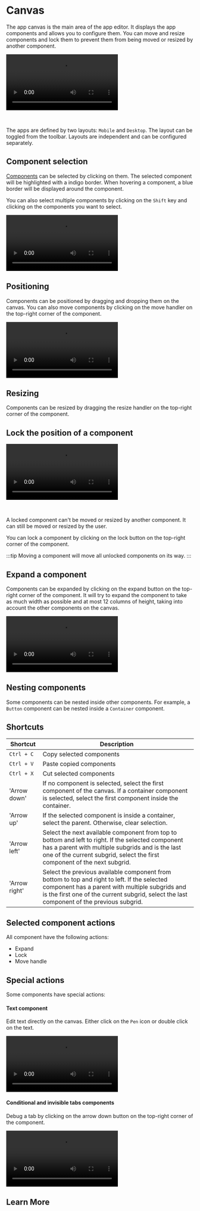 
# Canvas

The app canvas is the main area of the app editor. It displays the app components and allows you to configure them.
You can move and resize components and lock them to prevent them from being moved or resized by another component.

<video
	className="border-2 rounded-lg object-cover w-full h-full dark:border-gray-800"
	autoPlay
	loop
	controls
	id="main-video"
	src="/videos/dnd.mp4"
/>

<br />

The apps are defined by two layouts: `Mobile` and `Desktop`. The layout can be toggled from the toolbar. Layouts are independent and can be configured separately.

## Component selection

[Components](./4_app_configuration_settings/1_app_component_library.mdx) can be selected by clicking on them. The selected component will be highlighted with a indigo border.
When hovering a component, a blue border will be displayed around the component.

You can also select multiple components by clicking on the `Shift` key and clicking on the components you want to select.

<video
	className="border-2 rounded-lg object-cover w-full h-full"
	autoPlay
	controls
	id="app-component-selection"
	src="/videos/app-component-selection.mp4"
/>

## Positioning

Components can be positioned by dragging and dropping them on the canvas. You can also move components by clicking on the move handler on the top-right corner of the component.

<video
	className="border-2 rounded-lg object-cover w-full h-full"
	autoPlay
	controls
	id="component-moving"
	src="/videos/component-moving.mp4"
/>

## Resizing

Components can be resized by dragging the resize handler on the top-right corner of the component.

## Lock the position of a component

<video
	className="border-2 rounded-lg object-cover w-full h-full"
	autoPlay
	controls
	id="app-lock"
	src="/videos/app-lock.mp4"
/>

<br />

A locked component can't be moved or resized by another component. It can still be moved or resized by the user.

You can lock a component by clicking on the lock button on the top-right corner of the component.

:::tip
Moving a component will move all unlocked components on its way.
:::

## Expand a component

Components can be expanded by clicking on the expand button on the top-right corner of the component. It will try to expand the component to take as much width as possible and at most 12 columns of height, taking into account the other components on the canvas.

<video
	className="border-2 rounded-lg object-cover w-full h-full"
	autoPlay
	controls
	id="component-expand"
	src="/videos/component-expand.mp4"
/>

## Nesting components

Some components can be nested inside other components. For example, a `Button` component can be nested inside a `Container` component.

## Shortcuts

| Shortcut      | Description                                                                                                                                                                                                                                 |
| ------------- | ------------------------------------------------------------------------------------------------------------------------------------------------------------------------------------------------------------------------------------------- |
| `Ctrl + C`    | Copy selected components                                                                                                                                                                                                                    |
| `Ctrl + V`    | Paste copied components                                                                                                                                                                                                                     |
| `Ctrl + X`    | Cut selected components                                                                                                                                                                                                                     |
| 'Arrow down'  | If no component is selected, select the first component of the canvas. If a container component is selected, select the first component inside the container.                                                                               |
| 'Arrow up'    | If the selected component is inside a container, select the parent. Otherwise, clear selection.                                                                                                                                             |
| 'Arrow left'  | Select the next available component from top to bottom and left to right. If the selected component has a parent with multiple subgrids and is the last one of the current subgrid, select the first component of the next subgrid.         |
| 'Arrow right' | Select the previous available component from bottom to top and right to left. If the selected component has a parent with multiple subgrids and is the first one of the current subgrid, select the last component of the previous subgrid. |

## Selected component actions

All component have the following actions:

- Expand
- Lock
- Move handle

## Special actions

Some components have special actions:

#### Text component

Edit text directly on the canvas. Either click on the `Pen` icon or double click on the text.

<video
	className="border-2 rounded-lg object-cover w-full h-full"
	autoPlay
	controls
	id="app-text-inline-editor"
	src="/videos/app-text-inline-editor.mp4"
/>

#### Conditional and invisible tabs components

Debug a tab by clicking on the arrow down button on the top-right corner of the component.

<video
	className="border-2 rounded-lg object-cover w-full h-full"
	autoPlay
	loop
	controls
	id="app-debug-tabs"
	src="/videos/app-debug-tabs.mp4"
/>

## Learn More

<div className="grid grid-cols-2 gap-6 mb-4">
	<DocCard
		color="orange"
		title="Component Library"
		description="Discover all the components available in the library, and their configurations."
		href="/docs/apps/app_configuration_settings/app_component_library"
	/>
	<DocCard
		color="orange"
		title="Styling"
		description="Give styling to your app & components."
		href="/docs/apps/app_configuration_settings/app_styling"
	/>
	<DocCard
		color="orange"
		title="Component Configuration"
		description="Learn how to configure a component."
		href="/docs/apps/app_configuration_settings/app_component_configuration"
	/>
</div>
